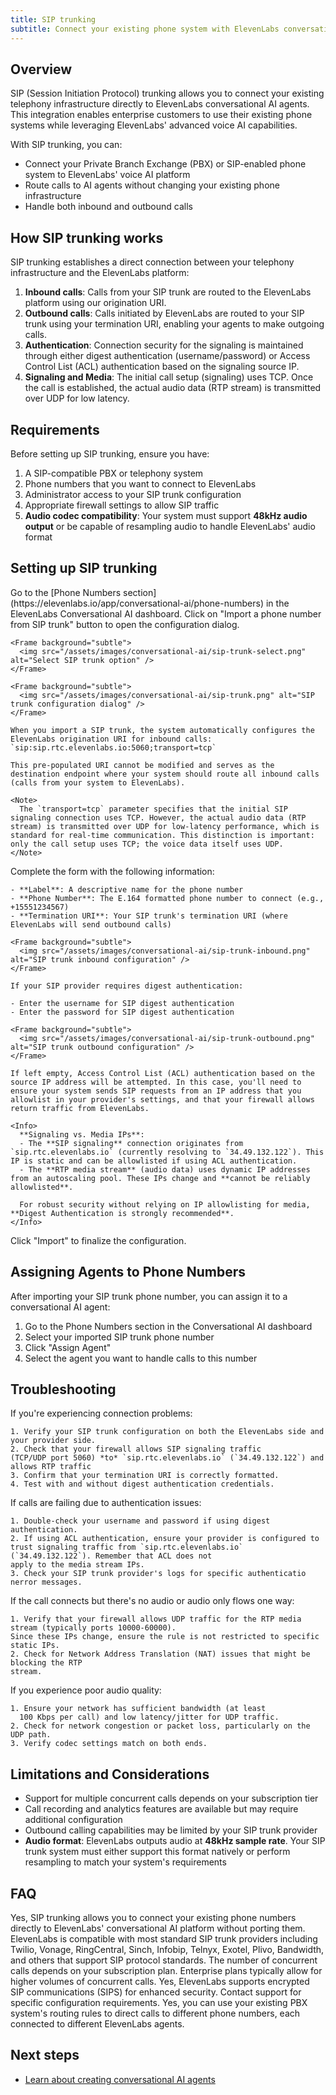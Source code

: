 ```yaml
---
title: SIP trunking
subtitle: Connect your existing phone system with ElevenLabs conversational AI agents using SIP trunking
---
```


## Overview

SIP (Session Initiation Protocol) trunking allows you to connect your existing telephony infrastructure directly to ElevenLabs conversational AI agents.
This integration enables enterprise customers to use their existing phone systems while leveraging ElevenLabs' advanced voice AI capabilities.

With SIP trunking, you can:

- Connect your Private Branch Exchange (PBX) or SIP-enabled phone system to ElevenLabs' voice AI platform
- Route calls to AI agents without changing your existing phone infrastructure
- Handle both inbound and outbound calls

## How SIP trunking works

SIP trunking establishes a direct connection between your telephony infrastructure and the ElevenLabs platform:

1. **Inbound calls**: Calls from your SIP trunk are routed to the ElevenLabs platform using our origination URI.
2. **Outbound calls**: Calls initiated by ElevenLabs are routed to your SIP trunk using your termination URI, enabling your agents to make outgoing calls.
3. **Authentication**: Connection security for the signaling is maintained through either digest authentication (username/password) or Access Control List (ACL) authentication based on the signaling source IP.
4. **Signaling and Media**: The initial call setup (signaling) uses TCP. Once the call is established, the actual audio data (RTP stream) is transmitted over UDP for low latency.

## Requirements

Before setting up SIP trunking, ensure you have:

1. A SIP-compatible PBX or telephony system
2. Phone numbers that you want to connect to ElevenLabs
3. Administrator access to your SIP trunk configuration
4. Appropriate firewall settings to allow SIP traffic
5. **Audio codec compatibility**: Your system must support **48kHz audio output** or be capable of resampling audio to handle ElevenLabs' audio format

## Setting up SIP trunking

<Steps>
  <Step title="Navigate to Phone Numbers">
    Go to the [Phone Numbers section](https://elevenlabs.io/app/conversational-ai/phone-numbers) in the ElevenLabs Conversational AI dashboard.
  </Step>
  <Step title="Import SIP Trunk">
    Click on "Import a phone number from SIP trunk" button to open the configuration dialog.

    <Frame background="subtle">
      <img src="/assets/images/conversational-ai/sip-trunk-select.png" alt="Select SIP trunk option" />
    </Frame>

    <Frame background="subtle">
      <img src="/assets/images/conversational-ai/sip-trunk.png" alt="SIP trunk configuration dialog" />
    </Frame>

    When you import a SIP trunk, the system automatically configures the ElevenLabs origination URI for inbound calls:
    `sip:sip.rtc.elevenlabs.io:5060;transport=tcp`

    This pre-populated URI cannot be modified and serves as the destination endpoint where your system should route all inbound calls (calls from your system to ElevenLabs).

    <Note>
      The `transport=tcp` parameter specifies that the initial SIP signaling connection uses TCP. However, the actual audio data (RTP stream) is transmitted over UDP for low-latency performance, which is standard for real-time communication. This distinction is important: only the call setup uses TCP; the voice data itself uses UDP.
    </Note>

  </Step>
  <Step title="Enter configuration details">
    Complete the form with the following information:

    - **Label**: A descriptive name for the phone number
    - **Phone Number**: The E.164 formatted phone number to connect (e.g., +15551234567)
    - **Termination URI**: Your SIP trunk's termination URI (where ElevenLabs will send outbound calls)

    <Frame background="subtle">
      <img src="/assets/images/conversational-ai/sip-trunk-inbound.png" alt="SIP trunk inbound configuration" />
    </Frame>

  </Step>
  <Step title="Configure authentication (optional)">

    If your SIP provider requires digest authentication:

    - Enter the username for SIP digest authentication
    - Enter the password for SIP digest authentication

    <Frame background="subtle">
      <img src="/assets/images/conversational-ai/sip-trunk-outbound.png" alt="SIP trunk outbound configuration" />
    </Frame>

    If left empty, Access Control List (ACL) authentication based on the source IP address will be attempted. In this case, you'll need to ensure your system sends SIP requests from an IP address that you allowlist in your provider's settings, and that your firewall allows return traffic from ElevenLabs.

    <Info>
      **Signaling vs. Media IPs**:
      - The **SIP signaling** connection originates from `sip.rtc.elevenlabs.io` (currently resolving to `34.49.132.122`). This IP is static and can be allowlisted if using ACL authentication.
      - The **RTP media stream** (audio data) uses dynamic IP addresses from an autoscaling pool. These IPs change and **cannot be reliably allowlisted**.

      For robust security without relying on IP allowlisting for media, **Digest Authentication is strongly recommended**.
    </Info>

  </Step>
  <Step title="Complete Setup">
    Click "Import" to finalize the configuration.
  </Step>
</Steps>

## Assigning Agents to Phone Numbers

After importing your SIP trunk phone number, you can assign it to a conversational AI agent:

1. Go to the Phone Numbers section in the Conversational AI dashboard
2. Select your imported SIP trunk phone number
3. Click "Assign Agent"
4. Select the agent you want to handle calls to this number

## Troubleshooting

<AccordionGroup>

  <Accordion title="Connection Issues">
    If you're experiencing connection problems: 
    
    1. Verify your SIP trunk configuration on both the ElevenLabs side and your provider side. 
    2. Check that your firewall allows SIP signaling traffic
    (TCP/UDP port 5060) *to* `sip.rtc.elevenlabs.io` (`34.49.132.122`) and allows RTP traffic 
    3. Confirm that your termination URI is correctly formatted. 
    4. Test with and without digest authentication credentials.
    
  </Accordion>
  <Accordion title="Authentication Failures">
    If calls are failing due to authentication issues:

    1. Double-check your username and password if using digest authentication.
    2. If using ACL authentication, ensure your provider is configured to trust signaling traffic from `sip.rtc.elevenlabs.io` (`34.49.132.122`). Remember that ACL does not
    apply to the media stream IPs.
    3. Check your SIP trunk provider's logs for specific authenticatio nerror messages.

  </Accordion>
  <Accordion title="No Audio or One-Way Audio">
    If the call connects but there's no audio or audio only flows one way:

    1. Verify that your firewall allows UDP traffic for the RTP media stream (typically ports 10000-60000).
    Since these IPs change, ensure the rule is not restricted to specific static IPs.
    2. Check for Network Address Translation (NAT) issues that might be blocking the RTP
    stream.

  </Accordion>
  <Accordion title="Audio Quality Issues">
    If you experience poor audio quality:

    1. Ensure your network has sufficient bandwidth (at least
      100 Kbps per call) and low latency/jitter for UDP traffic.
    2. Check for network congestion or packet loss, particularly on the UDP path.
    3. Verify codec settings match on both ends.

  </Accordion>

</AccordionGroup>

## Limitations and Considerations

- Support for multiple concurrent calls depends on your subscription tier
- Call recording and analytics features are available but may require additional configuration
- Outbound calling capabilities may be limited by your SIP trunk provider
- **Audio format**: ElevenLabs outputs audio at **48kHz sample rate**. Your SIP trunk system must either support this format natively or perform resampling to match your system's requirements

## FAQ

<AccordionGroup>
  <Accordion title="Can I use my existing phone numbers with ElevenLabs?">
    Yes, SIP trunking allows you to connect your existing phone numbers directly to ElevenLabs'
    conversational AI platform without porting them.
  </Accordion>

<Accordion title="What SIP trunk providers are compatible with ElevenLabs?">
  ElevenLabs is compatible with most standard SIP trunk providers including Twilio, Vonage,
  RingCentral, Sinch, Infobip, Telnyx, Exotel, Plivo, Bandwidth, and others that support SIP
  protocol standards.
</Accordion>

<Accordion title="How many concurrent calls are supported?">
  The number of concurrent calls depends on your subscription plan. Enterprise plans typically allow
  for higher volumes of concurrent calls.
</Accordion>

<Accordion title="Is call encryption supported?">
  Yes, ElevenLabs supports encrypted SIP communications (SIPS) for enhanced security. Contact
  support for specific configuration requirements.
</Accordion>

  <Accordion title="Can I route calls conditionally to different agents?">
    Yes, you can use your existing PBX system's routing rules to direct calls to different phone
    numbers, each connected to different ElevenLabs agents.
  </Accordion>
</AccordionGroup>

## Next steps

- [Learn about creating conversational AI agents](/docs/conversational-ai/quickstart)
